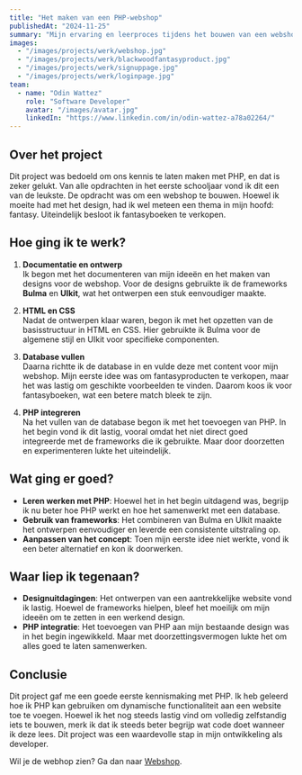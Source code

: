 ```yaml
---
title: "Het maken van een PHP-webshop"
publishedAt: "2024-11-25"
summary: "Mijn ervaring en leerproces tijdens het bouwen van een webshop met PHP."
images:
  - "/images/projects/werk/webshop.jpg"
  - "/images/projects/werk/blackwoodfantasyproduct.jpg"
  - "/images/projects/werk/signuppage.jpg"
  - "/images/projects/werk/loginpage.jpg"
team:
  - name: "Odin Wattez"
    role: "Software Developer"
    avatar: "/images/avatar.jpg"
    linkedIn: "https://www.linkedin.com/in/odin-wattez-a78a02264/"
---
```


## Over het project

Dit project was bedoeld om ons kennis te laten maken met PHP, en dat is zeker gelukt. Van alle opdrachten in het eerste schooljaar vond ik dit een van de leukste. De opdracht was om een webshop te bouwen. Hoewel ik moeite had met het design, had ik wel meteen een thema in mijn hoofd: fantasy. Uiteindelijk besloot ik fantasyboeken te verkopen.

## Hoe ging ik te werk?

1. **Documentatie en ontwerp**  
   Ik begon met het documenteren van mijn ideeën en het maken van designs voor de webshop. Voor de designs gebruikte ik de frameworks **Bulma** en **UIkit**, wat het ontwerpen een stuk eenvoudiger maakte.  

2. **HTML en CSS**  
   Nadat de ontwerpen klaar waren, begon ik met het opzetten van de basisstructuur in HTML en CSS. Hier gebruikte ik Bulma voor de algemene stijl en UIkit voor specifieke componenten.  

3. **Database vullen**  
   Daarna richtte ik de database in en vulde deze met content voor mijn webshop. Mijn eerste idee was om fantasyproducten te verkopen, maar het was lastig om geschikte voorbeelden te vinden. Daarom koos ik voor fantasyboeken, wat een betere match bleek te zijn.  

4. **PHP integreren**  
   Na het vullen van de database begon ik met het toevoegen van PHP. In het begin vond ik dit lastig, vooral omdat het niet direct goed integreerde met de frameworks die ik gebruikte. Maar door doorzetten en experimenteren lukte het uiteindelijk.  

## Wat ging er goed?

- **Leren werken met PHP**: Hoewel het in het begin uitdagend was, begrijp ik nu beter hoe PHP werkt en hoe het samenwerkt met een database.  
- **Gebruik van frameworks**: Het combineren van Bulma en UIkit maakte het ontwerpen eenvoudiger en leverde een consistente uitstraling op.  
- **Aanpassen van het concept**: Toen mijn eerste idee niet werkte, vond ik een beter alternatief en kon ik doorwerken.

## Waar liep ik tegenaan?

- **Designuitdagingen**: Het ontwerpen van een aantrekkelijke website vond ik lastig. Hoewel de frameworks hielpen, bleef het moeilijk om mijn ideeën om te zetten in een werkend design.  
- **PHP integratie**: Het toevoegen van PHP aan mijn bestaande design was in het begin ingewikkeld. Maar met doorzettingsvermogen lukte het om alles goed te laten samenwerken.

## Conclusie

Dit project gaf me een goede eerste kennismaking met PHP. Ik heb geleerd hoe ik PHP kan gebruiken om dynamische functionaliteit aan een website toe te voegen. Hoewel ik het nog steeds lastig vind om volledig zelfstandig iets te bouwen, merk ik dat ik steeds beter begrijp wat code doet wanneer ik deze lees. Dit project was een waardevolle stap in mijn ontwikkeling als developer.

Wil je de webhop zien? Ga dan naar [Webshop](https://blackwood.odinwattz.nl).